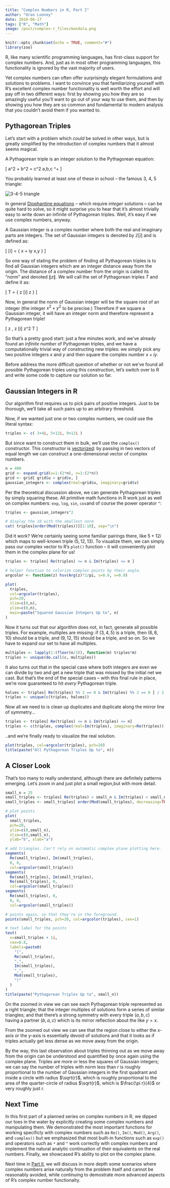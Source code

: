 ```yaml
---
title: "Complex Numbers in R, Part I"
author: "Oran Looney"
date: 2018-06-17
tags: ["R", "Math"]
image: /post/complex-r_files/mandala.png
---
```


```r
knitr::opts_chunk$set(echo = TRUE, comment="#")
library(zoo)
```

R, like many scientific programming languages, has first-class support for
complex numbers.  And, just as in most other programming languages, this
functionality is ignored by the vast majority of users.

Yet complex numbers can often offer surprisingly elegant formulations and
solutions to problems. I want to convince you that familiarizing yourself with
R's excellent complex number functionality is well worth the effort and will
pay off in two different ways: first by showing you how they are so
amazingly useful you'll want to go out of your way to use them, and then by
showing you how they are so common and fundamental to modern analysis that you
couldn't avoid them if you wanted to. 

## Pythagorean Triples

Let's start with a problem which *could* be solved in other ways, but is
greatly simplified by the introduction of complex numbers that it almost seems
magical.

A Pythagorean triple is an integer solution to the Pythagorean equation:

\[
a^2 + b^2 = c^2 \quad\quad a,b,c \in \mathbb{N}^+ \tag{1}
\]

You probably learned at least one of these in school -- the famous 3, 4, 5
triangle:

<img src="/post/complex-r_files/345.gif" alt="3-4-5 triangle">

In general [Diophantine equations][DIO] -- which require *integer* solutions --
can be quite hard to solve, so it might surprise you to hear that it's almost
trivially easy to write down an infinite of Pythagorean triples. Well, it's
easy if we use complex numbers, anyway.

A Gaussian integer is a complex number where both the real and imaginary parts
are integers. The set of Gaussian integers is denoted by $\mathbb{Z}[i]$ and
is defined as:

\[
  \mathbb{Z}[i] = \{ x + iy \mid x,y \in \mathbb{Z} \} \tag{2}
\]

So one way of stating the problem of finding all Pythagorean triples is to find
all Gaussian integers which are an integer distance away from the origin. The
distance of a complex number from the origin is called its "norm" and denoted
$\lVert z \rVert$. We will call the set of Pythagorean triples $T$ and define
it as:

\[
  T = \{ z \in \mathbb{Z}[i] \mid \lVert z \rVert \in \mathbb{Z} \} \tag{3}
\]

Now, in general the norm of Gaussian integer will be the square root of an
integer (the integer $x^2 + y^2$ to be precise.) Therefore if we square a
Gaussian integer, it will have an integer norm and therefore represent a
Pythagorean triple!

\[
\forall z \in \mathbb{C}, z \in \mathbb{Z}[i] \implies z^2 \in T \tag{4}
\]

So that's a pretty good start: just a few minutes work, and we've already found
an *infinite number* of Pythagorean triples, and we have a computationally
trivial way of constructing new triples: we simply pick any two positive
integers $x$ and $y$ and then square the complex number $x + iy$.

Before address the more difficult question of whether or not we've found all
*possible* Pythagorean triples using this construction, let's switch over to R
and write some code to capture our solution so far.

## Gaussian Integers in R

Our algorithm first requires us to pick pairs of positive integers. Just to be
thorough, we'll take all such pairs up to an arbitrary threshold.

Now, if we wanted just one or two complex numbers, we could use the literal syntax:

```r
triples <- c( 3+4i, 5+12i, 9+12i )
```

But since want to construct them in bulk, we'll use the `complex()` constructor. This
constructor is [vectorized][RV]: by passing in two vectors of equal length we can
construct a one-dimensional vector of complex numbers.

```r
n = 400
grid <- expand.grid(u=1:(2*n), v=1:(2*n))
grid <- grid[ grid$u > grid$v, ]
gaussian_integers <- complex(real=grid$u, imaginary=grid$v)
```

Per the theoretical discussion above, we can generate Pythagorean triples by
simply squaring these.  All primitive math functions in R work just as well on
complex numbers: `exp`, `log`, `sin`, `cos`and of course the power operator `^`:

```r
triples <- gaussian_integers^2

# display the 10 with the smallest norm
cat( triples[order(Mod(triples))][1:10], sep="\n")
```

Did it work? We're certainly seeing some familiar pairings there, like $5+12i$
which maps to well-known triple $(5,12,13)$. To visualize them, we can simply
pass our complex vector to R's `plot()` function -- it will conveniently plot
them in the complex plane for us!

```r
triples <- triples[ Re(triples) <= n & Im(triples) <= n ]

# helper function to colorize complex points by their angle.
argcolor <- function(z) hsv(Arg(z)*2/pi, s=0.9, v=0.8)

plot(
  triples, 
  col=argcolor(triples),
  pch=20,
  xlim=c(0,n),
  ylim=c(0,n),
  main=paste("Squared Gaussian Integers Up to", n)
)
```

Now it turns out that our algorithm does not, in fact, generate all possible
triples. For example, multiples are missing: if $(3,4,5)$ is a triple, then
$(6,8,10)$ should be a triple, and $(9,12,15)$ should be a triple, and so on.
So we have to expand our set to have all multiples.

```r

multiples <- lapply(1:(floor(n/3)), function(m) triples*m)
triples <- unique(do.call(c, multiples))
```

It also turns out that in the special case where both integers are even we can
divide by two and get a new triple that was missed by the initial net we cast.
But that's the end of the special cases -- with this final rule in place, we're
now guaranteed to hit *every* Pythagorean triple.

```r
halves <- triples[ Re(triples) %% 2 == 0 & Im(triples) %% 2 == 0 ] / 2
triples <- unique(c(triples, halves))
```

Now all we need to is clean up duplicates and duplicate along the mirror line
of symmetry...

```r
triples <- triples[ Re(triples) <= n & Im(triples) <= n]
triples <- c(triples, complex(real=Im(triples), imaginary=Re(triples)))
```

..and we're finally ready to visualize the real solution.

```r
plot(triples, col=argcolor(triples), pch=20)
title(paste("All Pythagorean Triples Up to", n))
```

## A Closer Look

That's too many to really understand, although there are definitely
patterns emerging. Let's zoom in and just plot a small region,but with more
detail.

```r
small_n = 25
small_triples <- triples[ Re(triples) < small_n & Im(triples) < small_n ]
small_triples <- small_triples[ order(Mod(small_triples), decreasing=TRUE) ]

# plot points
plot(
  small_triples, 
  pch=20,
  ylim=c(0,small_n), 
  xlim=c(0,small_n),
  ylab="b", xlab="a")

# add triangles. Can't rely on automatic complex plane plotting here.
segments(
  Re(small_triples), Im(small_triples), 
  0, 0, 
  col=argcolor(small_triples))
segments(
  Re(small_triples), Im(small_triples), 
  Re(small_triples), 0, 
  col=argcolor(small_triples))
segments(
  Re(small_triples), 0, 
  0, 0, 
  col=argcolor(small_triples))

# points again, so that they're in the foreground.
points(small_triples, pch=20, col=argcolor(triples), cex=1)

# text label for the points
text(
  x=small_triples + 1i, 
  cex=0.8,
  labels=paste0(
    "(", 
    Re(small_triples), 
    ",",
    Im(small_triples),
    ",",
    Mod(small_triples),
    ")"
  )
)
title(paste("Pythagorean Triples Up to", small_n))
```

On the zoomed in view we can see each Pythagorean triple represented as a right
triangle; that the integer multiples of solutions form a series of
similar triangles; and that there's a strong symmetry with every triple
$(a,b,c)$ having a partner $(b,a,c)$ which is its mirror reflection about the
like $y=x$.

From the zoomed out view we can see that the region close to either the 
x-axis or the y-axis is essentially devoid of solutions and that it looks
as if triples actually get less dense as we move away from the origin.

By the way, this last observation about triples thinning out as we move away from the
origin can be understood and quantified by once again using the complex plane.
Triples are more or less the squares of Gaussian integers; we can say the
number of triples with norm less than $r$ is roughly proportional to the number
of Gaussian integers in the first quadrant and inside a circle with radius
$\sqrt{r}$, which is roughly proportional to the area of the quarter-circle of
radius $\sqrt{r}$, which is $\frac{\pi r}{4}$ or very roughly just $r$.

## Next Time

In this first part of a planned series on complex numbers in R, we dipped our
toes in the water by explicitly creating some complex numbers and manipulating them.
We demonstrated the most important functions for working specificly with
complex numbers such as `Re()`, `Im()`, `Mod()`, `Arg()`, and `complex()` but
we emphasized that most built-in functions such as `exp()` and operators such
as `*` and `^` work correctly with complex numbers and implement the natural
analytic continuation of their equivalents on the real numbers. Finally, we
showcased R's ability to plot on the complex plane.

Next time in [Part II][P2], we will discuss in more depth some scenarios
where complex numbers arise naturally from the problem itself and cannot
be reasonably avoided, while continuing to demostrate more advanced
aspects of R's complex number functionalty.

[P2]: /post/complex-r-part-2/
[DIO]: https://en.wikipedia.org/wiki/Diophantine_equation
[EGN]: https://en.wikipedia.org/wiki/Eigenvalues_and_eigenvectors
[PCA]: https://en.wikipedia.org/wiki/Principal_component_analysis
[MKV]: https://en.wikipedia.org/wiki/Markov_chain
[AR]: https://en.wikipedia.org/wiki/Autoregressive_model
[FOR]: https://cran.r-project.org/web/packages/forecast/index.html
[NSS]: https://en.wikipedia.org/wiki/Stationary_process
[UR]: https://en.wikipedia.org/wiki/Unit_root
[LDS]: https://en.wikipedia.org/wiki/Linear_dynamical_system
[RV]: https://stat.ethz.ch/R-manual/R-devel/library/base/html/Vectorize.html
